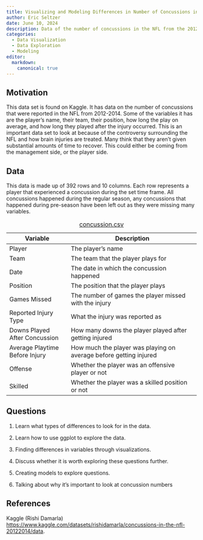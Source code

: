 ```yaml
---
title: Visualizing and Modeling Differences in Number of Concussions in the NFL
author: Eric Seltzer
date: June 10, 2024
description: Data of the number of concussions in the NFL from the 2012 season until the 2014 season. It allows for looking into if teams treat their players differntly than other teams, as well as if there is a difference by position on how concussions are treated.
categories:
  - Data Visualization
  - Data Exploration
  - Modeling
editor:
  markdown: 
    canonical: true
---
```


## Motivation

This data set is found on Kaggle. It has data on the number of concussions that were reported in the NFL from 2012-2014. Some of the variables it has are the player's name, their team, their position, how long the play on average, and how long they played after the injury occurred. This is an important data set to look at because of the controversy surrounding the NFL and how brain injuries are treated. Many think that they aren't given substantial amounts of time to recover. This could either be coming from the management side, or the player side.

## Data

This data is made up of 392 rows and 10 columns. Each row represents a player that experienced a concussion during the set time frame. All concussions happened during the regular season, any concussions that happened during pre-season have been left out as they were missing many variables.

| Variable                       | Description                                                       |
|--------------------------------|-------------------------------------------------------------------|
| Player                         | The player's name                                                 |
| Team                           | The team that the player plays for                                |
| Date                           | The date in which the concussion happened                         |
| Position                       | The position that the player plays                                |
| Games Missed                   | The number of games the player missed with the injury             |
| Reported Injury Type           | What the injury was reported as                                   |
| Downs Played After Concussion  | How many downs the player played after getting injured            |
| Average Playtime Before Injury | How much the player was playing on average before getting injured |
| Offense                        | Whether the player was an offensive player or not                 |
| Skilled                        | Whether the player was a skilled position or not                  |

: [concussion.csv](../data/concussion.csv)

## Questions

1.  Learn what types of differences to look for in the data.

2.  Learn how to use ggplot to explore the data.

3.  Finding differences in variables through visualizations.

4.  Discuss whether it is worth exploring these questions further.

5.  Creating models to explore questions.

6.  Talking about why it's important to look at concussion numbers

## References

Kaggle (Rishi Damarla) <https://www.kaggle.com/datasets/rishidamarla/concussions-in-the-nfl-20122014/data>.
